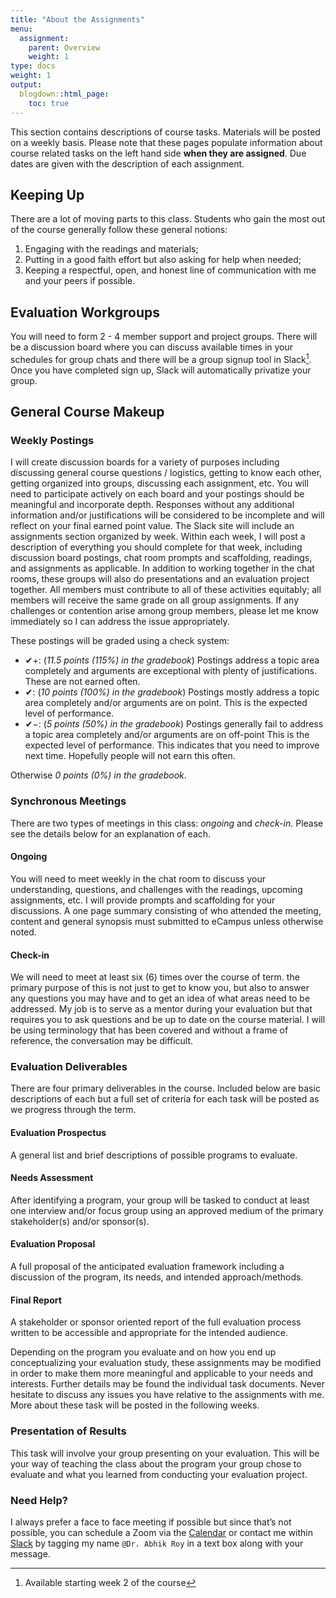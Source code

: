 ```yaml
---
title: "About the Assignments"
menu:
  assignment:
    parent: Overview
    weight: 1
type: docs
weight: 1
output:
  blogdown::html_page:
    toc: true
---
```


This section contains descriptions of course tasks. Materials will be posted on a weekly basis. Please note that these pages populate information about course related tasks on the left hand side **when they are assigned**. Due dates are given with the description of each assignment.

## Keeping Up

There are a lot of moving parts to this class. Students who gain the most out of the course generally follow these general notions:

1. Engaging with the readings and materials;
2. Putting in a good faith effort but also asking for help when needed; 
3. Keeping a respectful, open, and honest line of communication with me and your peers if possible.

## Evaluation Workgroups
You will need to form 2 - 4 member support and project groups. There will be a discussion board where you can discuss available times in your schedules for group chats and there will be a group signup tool in Slack^[Available starting week 2 of the course]. Once you have completed sign up, Slack will automatically privatize your group. 

## General Course Makeup

### Weekly Postings
I will create discussion boards for a variety of purposes including discussing general course questions / logistics, getting to know each other, getting organized into groups, discussing each assignment, etc. You will need to participate actively on each board and your postings should be meaningful and incorporate depth. Responses without any additional information and/or justifications will be considered to be incomplete and will reflect on your final earned point value. The Slack site will include an assignments section organized by week. Within each week, I will post a description of everything you should complete for that week, including discussion board postings, chat room prompts and scaffolding, readings, and assignments as applicable. In addition to working together in the chat rooms, these groups will also do presentations and an evaluation project together. All members must contribute to all of these activities equitably; all members will receive the same grade on all group assignments. If any challenges or contention arise among group members, please let me know immediately so I can address the issue appropriately.  

These postings will be graded using a check system:
  
  - ✔+: (*11.5 points (115%) in the gradebook*) Postings address a topic area completely and arguments are exceptional with plenty of justifications. These are not earned often.
- ✔: (*10 points (100%) in the gradebook*) Postings mostly address a topic area completely and/or arguments are on point. This is the expected level of performance.
- ✔−: (*5 points (50%) in the gradebook*) Postings generally fail to address a topic area completely and/or arguments are on off-point This is the expected level of performance. This indicates that you need to improve next time. Hopefully people will not earn this often.

Otherwise *0 points (0%) in the gradebook*.

### Synchronous Meetings
There are two types of meetings in this class: *ongoing* and *check-in*. Please see the details below for an explanation of each.

#### Ongoing
You will need to meet weekly in the chat room to discuss your understanding, questions, and challenges with the readings, upcoming assignments, etc. I will provide prompts and scaffolding for your discussions. A one page summary consisting of who attended the meeting, content and general synopsis must submitted to eCampus unless otherwise noted.

#### Check-in
We will need to meet at least six (6) times over the course of term. the primary purpose of this is not just to get to know you, but also to answer any questions you may have and to get an idea of what areas need to be addressed. My job is to serve as a mentor during your evaluation but that requires you to ask questions and be up to date on the course material. I will be using terminology that has been covered and without a frame of reference, the conversation may be difficult.

### Evaluation Deliverables
There are four primary deliverables in the course. Included below are basic descriptions of each but a full set of criteria for each task will be posted as we progress through the term.

#### Evaluation Prospectus
A general list and brief descriptions of possible programs to evaluate.

#### Needs Assessment
After identifying a program, your group will be tasked to conduct at least one interview and/or focus group using an approved medium of the primary stakeholder(s) and/or sponsor(s). 

#### Evaluation Proposal
A full proposal of the anticipated evaluation framework including a discussion of the program, its needs, and intended approach/methods.

#### Final Report
A stakeholder or sponsor oriented report of the full evaluation process written to be accessible and appropriate for the intended audience.  

Depending on the program you evaluate and on how you end up conceptualizing your evaluation study, these assignments may be modified in order to make them more meaningful and applicable to your needs and interests. Further details may be found the individual task documents. Never hesitate to discuss any issues you have relative to the assignments with me. More about these task will be posted in the following weeks. 

### Presentation of Results
This task will involve your group presenting on your evaluation. This will be your way of teaching the class about the program your group chose to evaluate and what you learned from conducting your evaluation project.

### Need Help?
I always prefer a face to face meeting if possible but since that's not possible, you can schedule a Zoom via the [Calendar](https://calendly.com/nopiecharts/short30){target="_blank"} or contact me within [Slack](https://2021edp617.slack.com){target="_blank"} by tagging my name `@Dr. Abhik Roy` in a text box along with your message.

